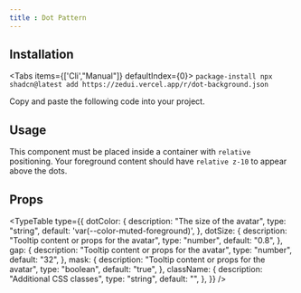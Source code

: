 ---
title : Dot Pattern
---

<ComponentPreview name="dot-background-demo" display="both" reload/>


## Installation

<Tabs items={['Cli',"Manual"]} defaultIndex={0}>
  <Tab value="Cli">
    ```package-install
npx shadcn@latest add https://zedui.vercel.app/r/dot-background.json
    ```
  </Tab>
  <Tab value="Manual">

  Copy and paste the following code into your project.
<ComponentPreview name="dot-background" display="code" reload title="components/dot-background.tsx" />

  </Tab>
</Tabs>

## Usage

<Callout variant="info">
  This component must be placed inside a container with <code>relative</code> positioning.  
  Your foreground content should have <code>relative z-10</code> to appear above the dots.
</Callout>

## Props

<TypeTable
  type={{
    dotColor: {
      description: "The size of the avatar",
      type: "string",
      default: 'var(--color-muted-foreground)',
    },
    dotSize: {
      description: "Tooltip content or props for the avatar",
      type: "number",
      default: "0.8",
    },
    gap: {
      description: "Tooltip content or props for the avatar",
      type: "number",
      default: "32",
    },
    mask: {
      description: "Tooltip content or props for the avatar",
      type: "boolean",
      default: "true",
    },
    className: {
      description: "Additional CSS classes",
      type: "string",
      default: "",
    },
  }}
/>
